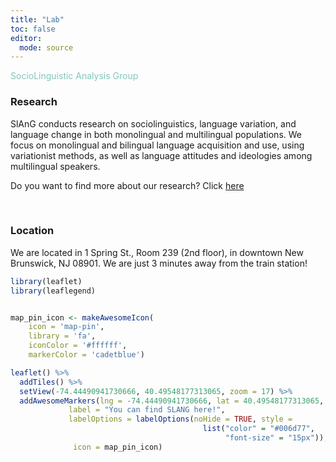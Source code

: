 ```yaml
---
title: "Lab"
toc: false
editor: 
  mode: source
---
```


[SocioLinguistic Analysis Group]{style="color: #83c5be;"}

### Research

SlAnG conducts research on sociolinguistics, language variation, and language change in both monolingual and multilingual populations. We focus on monolingual and bilingual language acquisition and use, using variationist methods, as well as language attitudes and ideologies among multilingual speakers. 

Do you want to find more about our research? Click [here](projects.html)

<br>

### Location

We are located in 1 Spring St., Room 239 (2nd floor), in downtown New Brunswick, NJ 08901. We are just 3 minutes away from the train station!

```r
library(leaflet)
library(leaflegend)


map_pin_icon <- makeAwesomeIcon(
    icon = 'map-pin',
    library = 'fa',
    iconColor = '#ffffff',
    markerColor = 'cadetblue')

leaflet() %>%
  addTiles() %>%
  setView(-74.44490941730666, 40.49548177313065, zoom = 17) %>%
  addAwesomeMarkers(lng = -74.44490941730666, lat = 40.49548177313065, 
             label = "You can find SLANG here!",
             labelOptions = labelOptions(noHide = TRUE, style = 
                                           list("color" = "#006d77",
                                                "font-size" = "15px")),
              icon = map_pin_icon)
```

